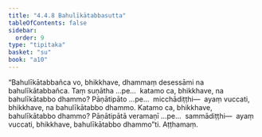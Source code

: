 ```yaml
---
title: "4.4.8 Bahulīkātabbasutta"
tableOfContents: false
sidebar:
  order: 9
type: "tipitaka"
basket: "su"
book: "a10"
---
```



<DynamicBreadcrumb />

<Division number="196" book="a10" bookNo="17" page="487">

<Paragraph number="1376" book="a10">
“Bahulīkātabbañca vo, bhikkhave, dhammaṃ desessāmi na bahulīkātabbañca. Taṃ suṇātha …pe…  katamo ca, bhikkhave, na bahulīkātabbo dhammo? Pāṇātipāto …pe…  micchādiṭṭhi—  ayaṃ vuccati, bhikkhave, na bahulīkātabbo dhammo.
</Paragraph>

<Paragraph number="1377" book="a10">
Katamo ca, bhikkhave, bahulīkātabbo dhammo? Pāṇātipātā veramaṇī …pe…  sammādiṭṭhi—  ayaṃ vuccati, bhikkhave, bahulīkātabbo dhammo”ti.

</Paragraph>
</Division>

<Paragraph number="1378" type="center" book="a10">
Aṭṭhamaṃ.
</Paragraph>